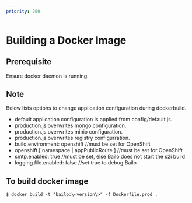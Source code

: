 ```yaml
---
priority: 200
---
```



# Building a Docker Image


## Prerequisite

Ensure docker daemon is running.

## Note

Below lists options to change application configuration during dockerbuild.

- default application configuration is applied from config/default.js.
- production.js overwrites mongo configuration.
- production.js overwrites minio configuration.
- production.js overwrites registry configurration.
- build.environment: openshift //must be set for OpenShift
- openshift.[ namespace | appPublicRoute ] //must be set for OpenShift
- smtp.enabled: true //must be set, else Bailo does not start the s2i build
- logging.file.enabled: false //set true to debug Bailo

## To build docker image

```
$ docker build -t "bailo:\<version\>" -f Dockerfile.prod .
```
